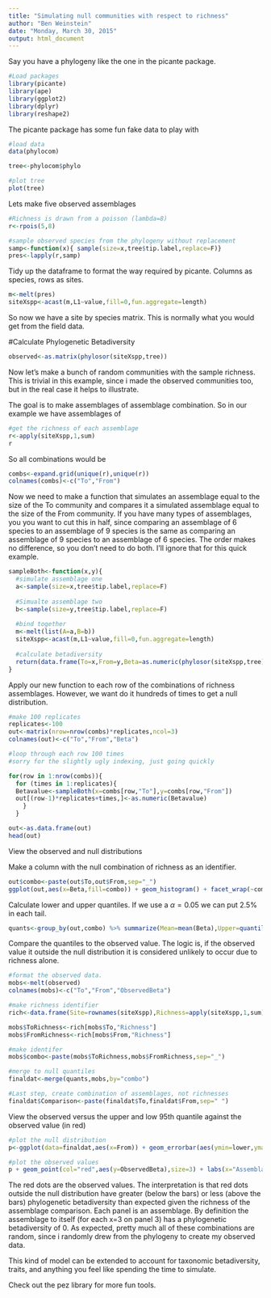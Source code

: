 ```yaml
---
title: "Simulating null communities with respect to richness"
author: "Ben Weinstein"
date: "Monday, March 30, 2015"
output: html_document
---
```


Say you have a phylogeny like the one in the picante package.

```r
#Load packages
library(picante)
library(ape)
library(ggplot2)
library(dplyr)
library(reshape2)
```

The picante package has some fun fake data to play with

```r
#load data
data(phylocom)

tree<-phylocom$phylo

#plot tree
plot(tree)
```

Lets make five observed assemblages
```r
#Richness is drawn from a poisson (lambda=8)
r<-rpois(5,8)

#sample observed species from the phylogeny without replacement
samp<-function(x){ sample(size=x,tree$tip.label,replace=F)}
pres<-lapply(r,samp)
```

Tidy up the dataframe to format the way required by picante. Columns as species, rows as sites.
```r
m<-melt(pres)
siteXspp<-acast(m,L1~value,fill=0,fun.aggregate=length)
```

So now we have a site by species matrix. This is normally what you would get from the field data.

#Calculate Phylogenetic Betadiversity

```r
observed<-as.matrix(phylosor(siteXspp,tree))
```

Now let's make a bunch of random communities with the sample richness. This is trivial in this example, since i made the observed communities too, but in the real case it helps to illustrate.

The goal is to make assemblages of assemblage combination. So in our example we have assemblages of
```r
#get the richness of each assemblage
r<-apply(siteXspp,1,sum)
r
```

So all combinations would be

```r
combs<-expand.grid(unique(r),unique(r))
colnames(combs)<-c("To","From")
```

Now we need to make a function that simulates an assemblage equal to the size of the To community and compares it a simulated assemblage equal to the size of the From community. If you have many types of assemblages, you you want to cut this in half, since comparing an assemblage of 6 species to an assemblage of 9 species is the same as comparing an assemblage of 9 species to an assemblage of 6 species. The order makes no difference, so you don't need to do both. I'll ignore that for this quick example.

```r
sampleBoth<-function(x,y){
  #simulate assemblage one
  a<-sample(size=x,tree$tip.label,replace=F)
  
  #Simualte assemblage two
  b<-sample(size=y,tree$tip.label,replace=F)
  
  #bind together
  m<-melt(list(A=a,B=b))
  siteXspp<-acast(m,L1~value,fill=0,fun.aggregate=length)
  
  #calculate betadiversity
  return(data.frame(To=x,From=y,Beta=as.numeric(phylosor(siteXspp,tree))))
}
```

Apply our new function to each row of the combinations of richness assemblages. However, we want do it hundreds of times to get a null distribution.

```r
#make 100 replicates
replicates<-100
out<-matrix(nrow=nrow(combs)*replicates,ncol=3)
colnames(out)<-c("To","From","Beta")

#loop through each row 100 times
#sorry for the slightly ugly indexing, just going quickly

for(row in 1:nrow(combs)){
  for (times in 1:replicates){
  Betavalue<-sampleBoth(x=combs[row,"To"],y=combs[row,"From"])
  out[(row-1)*replicates+times,]<-as.numeric(Betavalue)
    }  
  }

out<-as.data.frame(out)
head(out)
```

View the observed and null distributions

Make a column with the null combination of richness as an identifier.

```r
out$combo<-paste(out$To,out$From,sep="_")
ggplot(out,aes(x=Beta,fill=combo)) + geom_histogram() + facet_wrap(~combo) + theme_bw() + ggtitle("Null Phylogenetic Betadiversity for Richness") + labs(fill="Richness Combination",x="Phylogenetic Betadiversity")
```

Calculate lower and upper quantiles. If we use a $\alpha=0.05$ we can put 2.5% in each tail.


```r
quants<-group_by(out,combo) %>% summarize(Mean=mean(Beta),Upper=quantile(Beta,0.975),lower=quantile(Beta,0.025))
```

Compare the quantiles to the observed value. The logic is, if the observed value it outside the null distribution it is considered unlikely to occur due to richness alone.

```r
#format the observed data.
mobs<-melt(observed)
colnames(mobs)<-c("To","From","ObservedBeta")

#make richness identifier
rich<-data.frame(Site=rownames(siteXspp),Richness=apply(siteXspp,1,sum))

mobs$ToRichness<-rich[mobs$To,"Richness"]
mobs$FromRichness<-rich[mobs$From,"Richness"]

#make identifer
mobs$combo<-paste(mobs$ToRichness,mobs$FromRichness,sep="_")

#merge to null quantiles
finaldat<-merge(quants,mobs,by="combo")

#Last step, create combination of assemblages, not richnesses
finaldat$Comparison<-paste(finaldat$To,finaldat$From,sep=" ")
```

View the observed versus the upper and low 95th quantile against the observed value (in red)

```r
#plot the null distribution
p<-ggplot(data=finaldat,aes(x=From)) + geom_errorbar(aes(ymin=lower,ymax=Upper)) + theme_bw() + facet_wrap(~To,scales="free",nrow=1)

#plot the observed values
p + geom_point(col="red",aes(y=ObservedBeta),size=3) + labs(x="Assemblage Comparison",y="Phylogenetic Betadiversity")
```

The red dots are the observed values. The interpretation is that red dots outside the null distribution have greater (below the bars) or less (above the bars) phylogenetic betadiversity than expected given the richness of the assemblage comparison. Each panel is an assemblage. By definition the assemblage to itself (for each x=3 on panel 3) has a phylogenetic betadiversity of 0. As expected, pretty much all of these combinations are random, since i randomly drew from the phylogeny to create my observed data.

This kind of model can be extended to account for taxonomic betadiversity, traits, and anything you feel like spending the time to simulate.

Check out the pez library for more fun tools.